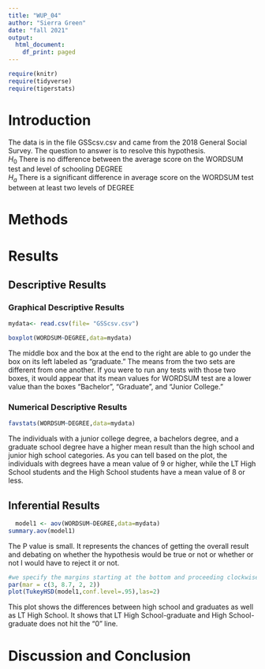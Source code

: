 ```yaml
---
title: "WUP_04"
author: "Sierra Green"
date: "fall 2021"
output:
  html_document:
    df_print: paged
---
```


```r
require(knitr)
require(tidyverse)
require(tigerstats)

```

# Introduction

<!--In this section you explain what you are trying to show.  Where did the data come from?  What is the research or other question you are trying to answer?!-->

The data is in the file GSScsv.csv and came from the 2018 General Social Survey.  The question to answer is to resolve this hypothesis.  
$H_0$ There is no difference between the average score on the WORDSUM test and level of schooling DEGREE  
$H_a$ There is a significant difference in average score on the WORDSUM test between at least two levels of DEGREE  

# Methods

<!--Decide on your methods:  use "variable analysis" or other appropriate descriptors.  Make sure to choose at least one graphical method and at least one numerical method.!-->

# Results

<!--Divide this section into two sub-sections:  One for your descriptive  results and one for your inferential results.!-->

## Descriptive Results

### Graphical Descriptive Results

<!--Graphical results here.  Make sure to show your code.  Provide appropriate labels for axes, giving units if possible, and provide a good title for the graph, too.  Use the graphical results to describe the patterns if any that exist in the data as focused toward the research question!-->
```r
mydata<- read.csv(file= "GSScsv.csv")
```
```r
boxplot(WORDSUM~DEGREE,data=mydata)
```


The middle box and the box at the end to the right are able to go under the box on its left labeled as "graduate." The means from the two sets are different from one another. If you were to run any tests with those two boxes, it would appear that its mean values for WORDSUM test are a lower value than the boxes "Bachelor", "Graduate", and "Junior College."

### Numerical Descriptive Results

<!--Numerical results go here. Use the numerical results to describe the patterns if any that exist in the data as focused toward the research question!-->
```r
favstats(WORDSUM~DEGREE,data=mydata)
```


The individuals with a junior college degree, a bachelors degree, and a graduate school degree have a higher mean result than the high school and junior high school categories. As you can tell based on the plot, the individuals with degrees have a mean value of 9 or higher, while the LT High School students and the High School students have a mean value of 8 or less.


## Inferential Results

<!--State hypothesis clearly.  Make sure your discussion of the inferential test covers all the aspects that the test output produces, such as test statistic, p-value etc.  Make a decision about the null hypothesis, explain the assumptions on which the selected test/procedure was based, and why the chosen procedure satisfys the assumptions and is appropriate to answer the research question!-->
```r
  model1 <- aov(WORDSUM~DEGREE,data=mydata)
summary.aov(model1)
```


The P value is small. It represents the chances of getting the overall result and debating on whether the hypothesis would be true or not or whether or not I would have to reject it or not.


```r
#we specify the margins starting at the bottom and proceeding clockwise - thus 8.7 is the left side margin to hold the names of the factors
par(mar = c(3, 8.7, 2, 2))
plot(TukeyHSD(model1,conf.level=.95),las=2)
```

This plot shows the differences between high school and graduates as well as LT High School. It shows that LT High School-graduate and High School-graduate does not hit the "0" line.

# Discussion and Conclusion

<!--Discussion and conclusion here.  If you found a relationship be sure to consider whether the relationship occurs because one of the variavbles causes the other, or whether they perhasps are related for some other reason.  Watch the chapter 6 videos from the GeorgeTown videos collection.!-->
